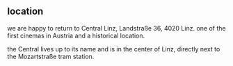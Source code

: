 
<section className="text about">

## location

we are happy to return to Central Linz, Landstraße 36, 4020 Linz. one of the first cinemas in Austria and a historical location.

the Central lives up to its name and is in the center of Linz, directly next to the Mozartstraße tram station.

</section>

<FullImage src="/static/assets/central.jpg" alt="Central Linz" />
